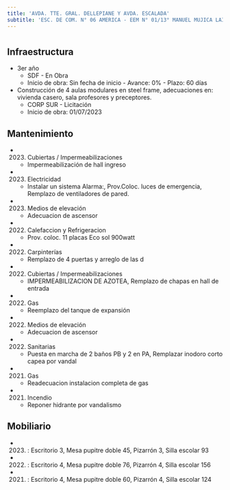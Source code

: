 ```yaml
---
title: 'AVDA. TTE. GRAL. DELLEPIANE Y AVDA. ESCALADA'
subtitle: 'ESC. DE COM. N° 06 AMERICA - EEM N° 01/13° MANUEL MUJICA LAINEZ - CAIYJ CLUB AMERICA'
---
```


#
## Infraestructura

* 3er año 
    + SDF - En Obra 
    + Inicio de obra: Sin fecha de inicio - Avance: 0% - Plazo: 60 días 


* Construcción de 4 aulas modulares en steel frame, adecuaciones en: vivienda casero, sala profesores y preceptores. 
    + CORP SUR - Licitación 
    + Inicio de obra: 01/07/2023 






## Mantenimiento

*  (2023) Cubiertas / Impermeabilizaciones 
    + Impermeabilización de hall ingreso

*  (2023) Electricidad 
    + Instalar un sistema Alarma:, Prov.Coloc. luces de emergencia, Remplazo de ventiladores de pared.

*  (2023) Medios de elevación 
    + Adecuacion de ascensor

*  (2022) Calefaccion y Refrigeracion 
    + Prov. coloc. 11 placas Eco sol 900watt

*  (2022) Carpinterías 
    + Remplazo de 4 puertas y arreglo de las d

*  (2022) Cubiertas / Impermeabilizaciones 
    + IMPERMEABILIZACION DE AZOTEA, Remplazo de chapas en hall de entrada

*  (2022) Gas 
    + Reemplazo del tanque de expansión

*  (2022) Medios de elevación 
    + Adecuacion de ascensor

*  (2022) Sanitarias 
    + Puesta en marcha de 2 baños PB y 2 en PA, Remplazar inodoro corto capea por vandal

*  (2021) Gas 
    + Readecuacion instalacion completa de gas

*  (2021) Incendio 
    + Reponer hidrante por vandalismo





## Mobiliario

*  (2023) : Escritorio 3, Mesa pupitre doble 45, Pizarrón 3, Silla escolar 93 

*  (2022) : Escritorio 4, Mesa pupitre doble 76, Pizarrón 4, Silla escolar 156 

*  (2021) : Escritorio 4, Mesa pupitre doble 60, Pizarrón 4, Silla escolar 124 



